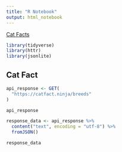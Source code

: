 ```yaml
---
title: "R Notebook"
output: html_notebook
---
```


[Cat Facts](https://catfact.ninja/)

```r
library(tidyverse)
library(httr)
library(jsonlite)
```

## Cat Fact

```r
api_response <- GET( 
  "https://catfact.ninja/breeds"
)

api_response
```

```r
response_data <- api_response %>% 
  content("text", encoding = "utf-8") %>% 
  fromJSON()

response_data
```

